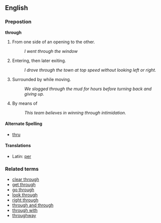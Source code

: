==English==

===Prepostion===
'''through'''

# From one side of an opening to the other.
#: ''I went through the window''
# Entering, then later exiting.
#: ''I drove through the town at top speed without looking left or right.''
# Surrounded by while moving.
#: ''We slogged through the mud for hours before turning back and giving up.''
# By means of
#: ''This team believes in winning through intimidation.''

====Alternate Spelling====
*[[thru]]

====Translations====
*Latin: [[per]]

===Related terms===
*[[clear through]]
*[[get through]]
*[[go through]]
*[[look through]]
*[[right through]]
*[[through and through]]
*[[through with]]
*[[throughway]]